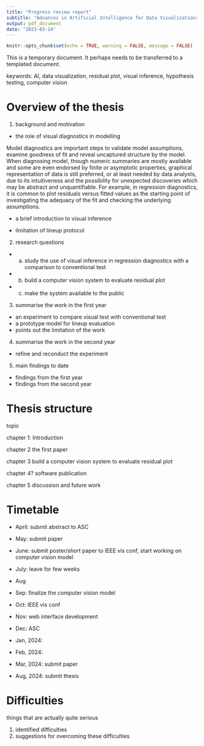 ```yaml
---
title: "Progress review report"
subtitle: "Advances in Artificial Intelligence for Data Visualization: Automate Reading of Diagnostic Plots with Compute Vision Models"
output: pdf_document
date: "2023-03-14"
---
```


```r
knitr::opts_chunk$set(echo = TRUE, warning = FALSE, message = FALSE)
```

This is a temporary document. It perhaps needs to be transferred to a templated document. 

keywords:
AI, data visualization, residual plot, visual inference, hypothesis testing, computer vision

# Overview of the thesis

1. background and motivation
- the role of visual diagnostics in modelling

Model diagnostics are important steps to validate model assumptions, examine goodness of fit and reveal uncaptured structure by the model. When diagnosing model, though numeric summaries are mostly available and some are even endorsed by finite or asymptotic properties, graphical representation of data is still preferred, or at least needed by data analysts, due to its intuitiveness and the possibility for unexpected discoveries which may be abstract and unquantifiable. For example, in regression diagnostics, it is common to plot residuals versus fitted values as the starting point of investigating the adequacy of the fit and checking the underlying assumptions.


- a brief introduction to visual inference




- limitation of lineup protocol



2. research questions
-  a. study the use of visual inference in regression diagnostics with a comparison to conventional test
-  b. build a computer vision system to evaluate residual plot
-  c. make the system available to the public
3. summarise the work in the first year
- an experiment to compare visual test with conventional test 
- a prototype model for lineup evaluation
- points out the limitation of the work
4. summarise the work in the second year
- refine and reconduct the experiment
5. main findings to date
- findings from the first year
- findings from the second year

# Thesis structure

topic

chapter 1: Introduction

chapter 2
the first paper

chapter 3
build a computer vision system to evaluate residual plot

chapter 4?
software publication

chapter 5
discussion and future work

# Timetable

- April: submit abstract to ASC
- May: submit paper
- June: submit poster/short paper to IEEE vis conf, start working on computer vision model
- July: leave for few weeks
- Aug
- Sep: finalize the computer vision model
- Oct: IEEE vis conf
- Nov: web interface development 
- Dec: ASC

- Jan, 2024: 
- Feb, 2024: 
- Mar, 2024: submit paper
- Aug, 2024: submit thesis  

# Difficulties

things that are actually quite serious

1. identified difficulties
2. suggestions for overcoming these difficulties
